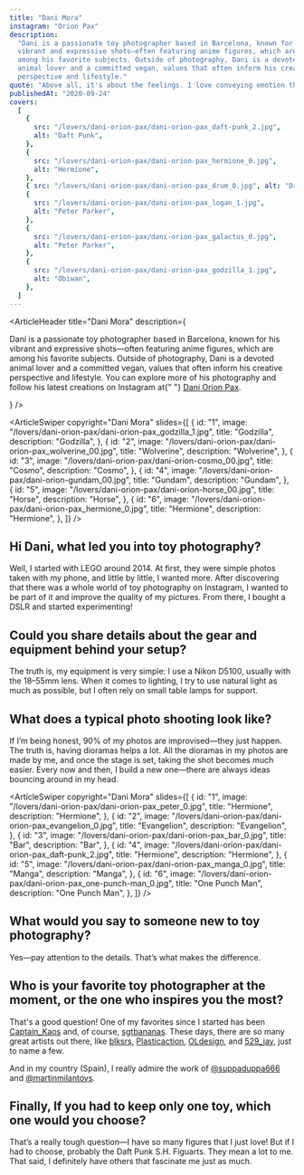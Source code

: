 ```yaml
---
title: "Dani Mora"
instagram: "Orion Pax"
description:
  "Dani is a passionate toy photographer based in Barcelona, known for his
  vibrant and expressive shots—often featuring anime figures, which are
  among his favorite subjects. Outside of photography, Dani is a devoted
  animal lover and a committed vegan, values that often inform his creative
  perspective and lifestyle."
quote: "Above all, it's about the feelings. I love conveying emotion through figures—making them feel, humanizing them. To me, they come alive through the camera."
publishedAt: "2020-09-24"
covers:
  [
    {
      src: "/lovers/dani-orion-pax/dani-orion-pax_daft-punk_2.jpg",
      alt: "Daft Punk",
    },
    {
      src: "/lovers/dani-orion-pax/dani-orion-pax_hermione_0.jpg",
      alt: "Hermione",
    },
    { src: "/lovers/dani-orion-pax/dani-orion-pax_drum_0.jpg", alt: "Drum" },
    {
      src: "/lovers/dani-orion-pax/dani-orion-pax_logan_1.jpg",
      alt: "Peter Parker",
    },
    {
      src: "/lovers/dani-orion-pax/dani-orion-pax_galactus_0.jpg",
      alt: "Peter Parker",
    },
    {
      src: "/lovers/dani-orion-pax/dani-orion-pax_godzilla_1.jpg",
      alt: "Obiwan",
    },
  ]
---
```


<ArticleHeader
  title="Dani Mora"
  description={
    <p>
      Dani is a passionate toy photographer based in Barcelona, known for his
      vibrant and expressive shots—often featuring anime figures, which are
      among his favorite subjects. Outside of photography, Dani is a devoted
      animal lover and a committed vegan, values that often inform his creative
      perspective and lifestyle. You can explore more of his photography and
      follow his latest creations on Instagram at{" "}
      <a href="https://www.instagram.com/dani_orion_pax/">Dani Orion Pax</a>.
    </p>
  }
/>

<ArticleSwiper
  copyright="Dani Mora"
  slides={[
    {
      id: "1",
      image: "/lovers/dani-orion-pax/dani-orion-pax_godzilla_1.jpg",
      title: "Godzilla",
      description: "Godzilla",
    },
    {
      id: "2",
      image: "/lovers/dani-orion-pax/dani-orion-pax_wolverine_00.jpg",
      title: "Wolverine",
      description: "Wolverine",
    },
    {
      id: "3",
      image: "/lovers/dani-orion-pax/dani-orion-cosmo_00.jpg",
      title: "Cosmo",
      description: "Cosmo",
    },
    {
      id: "4",
      image: "/lovers/dani-orion-pax/dani-orion-gundam_00.jpg",
      title: "Gundam",
      description: "Gundam",
    },
    {
      id: "5",
      image: "/lovers/dani-orion-pax/dani-orion-horse_00.jpg",
      title: "Horse",
      description: "Horse",
    },
    {
      id: "6",
      image: "/lovers/dani-orion-pax/dani-orion-pax_hermione_0.jpg",
      title: "Hermione",
      description: "Hermione",
    },
  ]}
/>

<ArticleBody>

## Hi Dani, what led you into toy photography?

Well, I started with LEGO around 2014. At first, they were simple photos taken with my phone, and little by little, I wanted more. After discovering that there was a whole world of toy photography on Instagram, I wanted to be part of it and improve the quality of my pictures. From there, I bought a DSLR and started experimenting!

</ArticleBody>

<ArticleBlockquote
  quote="Above all, it's about the feelings. I love conveying emotion through figures—making them feel, humanizing them. To me, they come alive through the camera."
  author="Dani Mora"
/>

<ArticleBody>

## Could you share details about the gear and equipment behind your setup?

The truth is, my equipment is very simple: I use a Nikon D5100, usually with the 18–55mm lens. When it comes to lighting, I try to use natural light as much as possible, but I often rely on small table lamps for support.

</ArticleBody>

<ArticleBody>

## What does a typical photo shooting look like?

If I’m being honest, 90% of my photos are improvised—they just happen. The truth is, having dioramas helps a lot. All the dioramas in my photos are made by me, and once the stage is set, taking the shot becomes much easier. Every now and then, I build a new one—there are always ideas bouncing around in my head.

</ArticleBody>

<ArticleSwiper
  copyright="Dani Mora"
  slides={[
    {
      id: "1",
      image: "/lovers/dani-orion-pax/dani-orion-pax_peter_0.jpg",
      title: "Hermione",
      description: "Hermione",
    },
    {
      id: "2",
      image: "/lovers/dani-orion-pax/dani-orion-pax_evangelion_0.jpg",
      title: "Evangelion",
      description: "Evangelion",
    },
    {
      id: "3",
      image: "/lovers/dani-orion-pax/dani-orion-pax_bar_0.jpg",
      title: "Bar",
      description: "Bar",
    },
    {
      id: "4",
      image: "/lovers/dani-orion-pax/dani-orion-pax_daft-punk_2.jpg",
      title: "Hermione",
      description: "Hermione",
    },
    {
      id: "5",
      image: "/lovers/dani-orion-pax/dani-orion-pax_manga_0.jpg",
      title: "Manga",
      description: "Manga",
    },
    {
      id: "6",
      image: "/lovers/dani-orion-pax/dani-orion-pax_one-punch-man_0.jpg",
      title: "One Punch Man",
      description: "One Punch Man",
    },
  ]}
/>

<ArticleBody>

## What would you say to someone new to toy photography?

Yes—pay attention to the details. That’s what makes the difference.

</ArticleBody>

<ArticleBody>

## Who is your favorite toy photographer at the moment, or the one who inspires you the most?

That's a good question! One of my favorites since I started has been [Captain_Kaos](https://www.instagram.com/x_captain_kaos_x/) and, of course, [sgtbananas](https://www.instagram.com/sgtbananas/). These days, there are so many great artists out there, like [blksrs](https://www.instagram.com/blksrs/), [Plasticaction](https://www.instagram.com/plasticaction/), [OLdesign](https://www.instagram.com/ol_design/), and [529_jay](https://www.instagram.com/529_jay/), just to name a few.

And in my country (Spain), I really admire the work of [@suppaduppa666](https://www.instagram.com/suppaduppa666) and [@martinmilantoys](https://www.instagram.com/martinmilantoys).

</ArticleBody>

<ArticleBody>

## Finally, If you had to keep only one toy, which one would you choose?

That’s a really tough question—I have so many figures that I just love! But if I had to choose, probably the Daft Punk S.H. Figuarts. They mean a lot to me. That said, I definitely have others that fascinate me just as much.

</ArticleBody>

<ArticleImage
  src="/lovers/dani-orion-pax/dani-orion-pax_daft-punk_2.jpg"
  caption="Daft Punk"
/>
